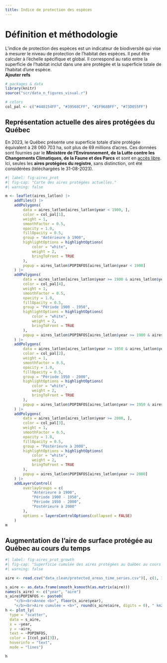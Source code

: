 ```yaml
---
title: Indice de protection des espèces
---
```


# Définition et méthodologie

L'indice de protection des espèces est un indicateur de biodiversité qui vise à mesurer le niveau de protection de l'habitat des espèces. Il peut être calculer à l'échelle spécifique et global. Il correspond au ratio entre la superficie de l'habitat inclut dans une aire protégée et la superficie totale de l'habitat d'une espèce.  
**Ajouter refs**

```r
# packages & data
library(knitr)
source("scr/data_n_figures_visual.r")

# colors
col_pal <- c("#440154FF", "#39568CFF", "#1F968BFF", "#73D055FF")
```

## **Représentation actuelle des aires protégées du Québec**

En 2023, le Québec présente une superficie totale d'aire protégée équivalent à 28 060 703 ha, soit plus de 69 millions d'acres. Ces données sont fournies par le **Ministère de l'Environnement, de la Lutte contre les Changements Climatiques, de la Faune et des Parcs** et sont en [accès libre](https://www.environnement.gouv.qc.ca/biodiversite/aires_protegees/registre/). Ici, seules les **aires protégées du registre**, sans distinction, ont été considérées (téléchargées le 31-08-2023). 

```r
#| label: fig-aires_prot
#| fig-cap: "Carte des aires protégées actuelles."
#| warning: false

m <- leaflet(aires_latlon) |>
    addTiles() |>
    addPolygons(
        data = aires_latlon[aires_latlon$year < 1900, ],
        color = col_pal[1],
        weight = 1,
        smoothFactor = 0.5,
        opacity = 1.0,
        fillOpacity = 0.5,
        group = "Antérieure à 1900",
        highlightOptions = highlightOptions(
            color = "white",
            weight = 2,
            bringToFront = TRUE
        ),
        popup = aires_latlon$POPINFOS[aires_latlon$year < 1900]
    ) |>
    addPolygons(
        data = aires_latlon[aires_latlon$year >= 1900 & aires_latlon$year < 1950, ],
        color = col_pal[4],
        weight = 1,
        smoothFactor = 0.5,
        opacity = 1.0,
        fillOpacity = 0.5,
        group = "Période 1900 - 1950",
        highlightOptions = highlightOptions(
            color = "white",
            weight = 2,
            bringToFront = TRUE
        ),
        popup = aires_latlon$POPINFOS[aires_latlon$year >= 1900 & aires_latlon$year < 1950]
    ) |>
    addPolygons(
        data = aires_latlon[aires_latlon$year >= 1950 & aires_latlon$year < 2000, ],
        color = col_pal[2],
        weight = 1,
        smoothFactor = 0.5,
        opacity = 1.0,
        fillOpacity = 0.5,
        group = "Période 1950 - 2000",
        highlightOptions = highlightOptions(
            color = "white",
            weight = 2,
            bringToFront = TRUE
        ),
        popup = aires_latlon$POPINFOS[aires_latlon$year >= 1950 & aires_latlon$year < 2000]
    ) |>
    addPolygons(
        data = aires_latlon[aires_latlon$year >= 2000, ],
        color = col_pal[3],
        weight = 1,
        smoothFactor = 0.5,
        opacity = 1.0,
        fillOpacity = 0.5,
        group = "Postérieure à 2000",
        highlightOptions = highlightOptions(
            color = "white",
            weight = 2,
            bringToFront = TRUE
        ),
        popup = aires_latlon$POPINFOS[aires_latlon$year >= 2000]
    ) |>
    addLayersControl(
        overlayGroups = c(
            "Antérieure à 1900",
            "Période 1900 - 1950",
            "Période 1950 - 2000",
            "Postérieure à 2000"
        ),
        options = layersControlOptions(collapsed = FALSE)
    )
m
```

## **Augmentation de l'aire de surface protégée au Québec au cours du temps **

```r
#| label: fig-aires_prot_growth
#| fig-cap: "Superficie cumulée des aires protégées au Québec au cours du temps."
#| warning: false

aire <- read.csv("data_clean/protected_areas_time_series.csv")[, c(1, 3)]

s_aire <- as.data.frame(smooth_ksmooth(as.matrix(aire)))
names(s_aire) <- c("year", "aire")
s_aire$POPINFOS <- paste0(
    "</b><br>Année <b>", floor(s_aire$year),
    "</b><br>Aire cumulée = <b>", round(s_aire$aire, digits = 0), " km2</b>")
h <- plot_ly(
  type = "scatter",
  data = s_aire,
  x = ~year,
  y = ~aire,
  text = ~POPINFOS,
  color = I(col_pal[3]),
  hoverinfo = "text",
  mode = "lines")

h
```